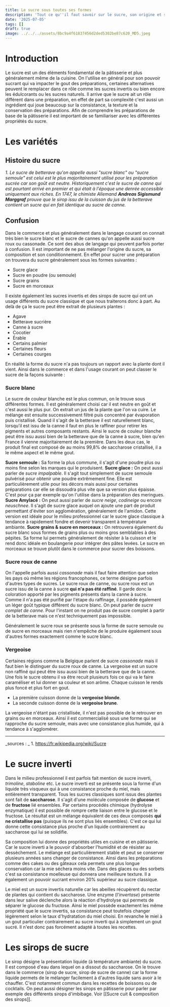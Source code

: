 ```yaml
---
title: Le sucre sous toutes ses formes
description: 'Tout ce qu''il faut savoir sur le sucre, son origine et sa fabrication.'
date: '2025-07-05'
tags: []
draft: true
image: ../../../assets/8bc9a4f61837456d2ded5302be87c620_MD5.jpeg
---
```

# Introduction

Le sucre est un des éléments fondamental de la pâtisserie et plus généralement même de la cuisine. On l'utilise en général pour son pouvoir sucrant qui va impacter le gout des préparations, certaines alternatives peuvent le remplacer dans ce rôle comme les sucres invertis ou bien encore les édulcorants ou les sucres naturels.
Il arrive que le sucre ait un rôle différent dans une préparation, en effet de part sa complexité c'est aussi un ingrédient qui joue beaucoup sur la consistance, la texture et la conservation des préparations.
Afin de comprendre les préparations de base de la pâtisserie il est important de se familiariser avec les différentes propriétés du sucre.

# Les variétés

## Histoire du sucre

*1. Le sucre de betterave qu'on appelle aussi "sucre blanc" ou "sucre semoule" est celui est le plus majoritairement utilisé pour les préparation sucrée car son goût est neutre. Historiquement c'est le sucre de canne qui est pourtant arrivé en premier et qui était à l'époque une denrée accessible uniquement aux riches. En 1747, le chimiste Allemand **Andreas Sigismund Marggraf** prouve que le sirop issu de la cuisson du jus de la betterave contient un sucre qui en fait identique au sucre de canne.*

## Confusion

Dans le commerce et plus généralement dans le langage courant on connait très bien le sucre blanc et le sucre de cannes qu'on appelle aussi sucre roux ou cassonade. Ce sont des abus de langage qui peuvent parfois porter à confusion. Il est important de ne pas mélanger l'origine du sucre, sa composition et son conditionnement. En effet pour sucrer une préparation on trouvera du sucre généralement sous les formes suivantes :

* Sucre glace
* Sucre en poudre (ou semoule)
* Sucre grains
* Sucre en morceaux

Il existe également les sucres invertis et des sirops de sucre qui ont un usage différents du sucre classique et que nous traiterons donc à part. Au delà de ça le sucre peut être extrait de plusieurs plantes :

* Agave
* Betterave sucrière
* Canne à sucre
* Cocotier
* Érable
* Certains palmier
* Certaines fleurs
* Certaines courges

En réalité la forme du sucre n'a pas toujours un rapport avec la plante dont il vient.
Ainsi dans le commerce et dans l'usage courant on peut classer le sucre de la façons suivante :

### Sucre blanc

Le sucre de couleur blanche est le plus commun, on le trouve sous différentes formes. Il est généralement choisi car il est neutre en goût et c'est aussi le plus pur. On extrait un jus de la plante que l'on va cuire. Le mélange est ensuite successivement filtré puis concentré par évaporation puis cristallisé. Quand il s'agit de la betterave il est naturellement blanc, lorsqu'il est issu de la canne il faut en plus le raffiner pour retirer les pigments et autres composants restants.
Ainsi le sucre de couleur blanche peut être issu aussi bien de la betterave que de la canne à sucre, bien qu'en France il vienne majoritairement de la première. Dans les deux cas, le produit final est composé de au moins 99,8% de saccharose cristallisé, il a le même aspect et le même gout.

**Sucre semoule :**
Sa forme la plus commune, il s'agit d'une poudre plus ou moins fine selon les marques qui le produisent.
**Sucre glace :**
On peut aussi parler de *sucre impalpable*. Il s'agit tout simplement de sucre semoule pulvérisé pour obtenir une poudre extrêmement fine. Elle est particulièrement utile pour les décors mais aussi pour certaines préparations car elle se dissoudra plus vite que sa version plus épaisse. C'est pour ça par exemple qu'on l'utilise dans la préparation des meringues.
**Sucre Amylacé :**
On peut aussi parler de *sucre neige*, *codineige* ou encore *neuschnee*. Il s'agit de sucre glace auquel on ajoute une part de produit permettant d'éviter son agglomération, généralement de l'amidon. Cette version est idéale pour le milieu professionnel car le sucre glace classique à tendance à rapidement fondre et devenir transparent à température ambiante.
**Sucre grains & sucre en morceaux :**
On retrouvera également du sucre blanc sous formes de grains plus ou moins gros semblables à des pépites. Sa forme lui permets généralement de résister à la cuisson et le rend donc idéale en boulangerie pour intégrer des pâtes levées.
Le sucre en morceaux se trouve plutôt dans le commerce pour sucrer des boissons.

### Sucre roux de canne

On l'appelle parfois aussi *cassonade* mais il faut faire attention que selon les pays où même les régions francophones, ce terme désigne parfois d'autres types de sucres. Le sucre roux de canne, ou sucre roux est un sucre issu de la canne à sucre **qui n'a pas été raffiné**. Il garde donc la coloration apporté par les pigments présents dans la canne à sucre. Comme il n'a pas été purifié par l'étape du raffinage, il possède également un léger goût typique différent du sucre blanc.
On peut parler de *sucre complet de canne*. Pour l'instant on ne produit pas de sucre complet à partir de la betterave mais ce n'est techniquement pas impossible.

Généralement le sucre roux se présente sous la forme de sucre semoule ou de sucre en morceaux mais rien n'empêche de le produire également sous d'autres formes exactement comme le sucre blanc.

### Vergeoise

Certaines régions comme la Belgique parlent de sucre *cassonade* mais il faut bien le distinguer du sucre roux de canne. La vergeoise est un sucre non raffiné qui peut être issu aussi bien de la betterave que de la canne. Une fois le sucre obtenu il va être recuit plusieurs fois ce qui va le faire caraméliser et lui donner sa couleur et son arôme. Chaque cuisson le rends plus foncé et plus fort en gout.

* La première cuisson donne de la **vergeoise blonde**.
* La seconde cuisson donne de la **vergeoise brune**.

La vergeoise n'étant pas cristallisée, il n'est pas possible de le retrouver en grains ou en morceaux. Ainsi il est commercialisé sous une forme qui se rapproche du sucre semoule, mais avec une consistance plus humide, qui à tendance à s'agglomérer.

***

\_sources : \_
1\. https://fr.wikipedia.org/wiki/Sucre

# Le sucre inverti

Dans le milieu professionnel il est parfois fait mention de sucre inverti, *trimoline*, *staboline* etc. Le sucre inverti est se présente sous la forme d'un liquide très visqueux qui à une consistance proche du miel, mais entièrement transparent. Tous les sucres classiques sont issus des plantes sont fait de **saccharose**. Il s'agit d'une molécule composée de **glucose** et de **fructose** lié ensembles.
Par certains procédés chimique (hydrolyse enzymatique) il est possible de rompre cette liaison entre le glucose et le fructose. Le résultat est un mélange équivalent de ces deux composés **qui ne cristallise pas** (puisque ils ne sont plus liés ensembles). C'est ce qui lui donne cette consistance plus proche d'un liquide contrairement au saccharose qui lui se solidifie.

Sa composition lui donne des propriétés utiles en cuisine et en pâtisserie. Car le sucre inverti a le pouvoir d'absorber l'humidité et de résister au dessèchement. Le mélange est particulièrement stable et peut se conserver plusieurs années sans changer de consistance. Ainsi dans les préparations comme des cakes ou des gâteaux cela permets une plus longue conservation car la mie séchera moins vite.
Dans des glaces ou des sorbets c'est sa consistance moelleuse qui donnera une meilleure texture. Il a également un pouvoir sucrant environ 20% supérieur au sucre classique.

Le miel est un sucre invertis naturelle car les abeilles récupèrent du nectar de plantes qui contient du saccharose. Une enzyme (l'*invertase*) présente dans leur salive déclenche alors la réaction d'hydrolyse qui permets de séparer le glucose du fructose.
Ainsi le miel possède exactement les même propriété que le sucre invertis, sa consistance peut toutefois changer légèrement selon le taux d'hydratation du miel choisi. En revanche le miel à un gout particulier contrairement au sucre inverti qui à simplement un gout sucré. Il n'est donc pas forcément adapté à toutes les recettes.

# Les sirops de sucre

Le sirop désigne la présentation liquide (à température ambiante) du sucre. Il est composé d'eau dans lequel on a dissout du saccharose. On le trouve dans le commerce (sirop de sucre, sirop de sucre de canne) car la forme liquide permets de le mélanger facilement à d'autres liquide sans avoir à le chauffer. C'est notamment commun dans les recettes de boissons ou de cocktails.
On peut aussi désigner les sirops en pâtisserie pour parler par exemple des différents sirops d'imbibage. Voir \[\[Sucre cuit & composition des sirops]].
